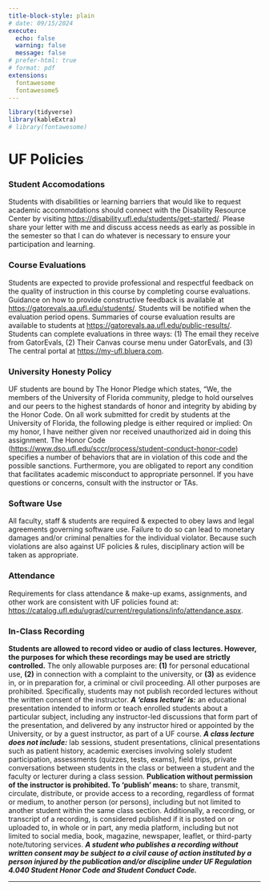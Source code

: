 ```yaml
---
title-block-style: plain
# date: 09/15/2024
execute:
  echo: false
  warning: false
  message: false
# prefer-html: true
# format: pdf
extensions:
  fontawesome
  fontawesome5
---
```


```r

library(tidyverse)
library(kableExtra)
# library(fontawesome)

```

<!-- # University Policies {.unnumbered} -->
# UF Policies

<!-- <span style="color: #1F691B;"> {{< fa headphones >}} </span>  -->
### Student Accomodations  {.unnumbered} 
Students with disabilities or learning barriers that would like to request academic accommodations should connect with the Disability Resource Center by visiting [https://disability.ufl.edu/students/get-started/](https://disability.ufl.edu/students/get-started/). Please share your letter with me and discuss access needs as early as possible in the semester so that I can do whatever is necessary to ensure your participation and learning.  

<!-- <span style="color: #1F691B;"> {{< fa thumbs-up >}} </span> -->
### Course Evaluations  {.unnumbered} 
Students are expected to provide professional and respectful feedback on the quality of instruction in this course by completing course evaluations. Guidance on how to provide constructive feedback is available at [https://gatorevals.aa.ufl.edu/students/](https://gatorevals.aa.ufl.edu/students/). Students will be notified when the evaluation period opens. Summaries of course evaluation results are available to students at [https://gatorevals.aa.ufl.edu/public-results/](https://gatorevals.aa.ufl.edu/public-results/). Students can complete evaluations in three ways: (1) The email they receive from GatorEvals, (2) Their Canvas course menu under GatorEvals, and (3) The central portal at [https://my-ufl.bluera.com](https://my-ufl.bluera.com).

<!-- <span style="color: #1F691B;"> {{< fa scale-balanced >}} </span> -->
### University Honesty Policy  {.unnumbered} 
UF students are bound by The Honor Pledge which states, “We, the members of the University of Florida community, pledge to hold ourselves and our peers to the highest standards of honor and integrity by abiding by the Honor Code. On all work submitted for credit by students at the University of Florida, the following pledge is either required or implied: On my honor, I have neither given nor received unauthorized aid in doing this assignment. The Honor Code ([https://www.dso.ufl.edu/sccr/process/student-conduct-honor-code](https://www.dso.ufl.edu/sccr/process/student-conduct-honor-code)) specifies a number of behaviors that are in violation of this code and the possible sanctions. Furthermore, you are obligated to report any condition that facilitates academic misconduct to appropriate personnel. If you have questions or concerns, consult with the instructor or TAs.

<!-- <span style="color: #1F691B;"> {{< fa computer >}} </span>  -->
### Software Use  {.unnumbered} 
All faculty, staff & students are required & expected to obey laws and legal agreements governing software use. Failure to do so can lead to monetary damages and/or criminal penalties for the individual violator. Because such violations are also against UF policies & rules, disciplinary action will be taken as appropriate.

<!-- <span style="color: #1F691B;"> {{< fa check >}} </span>  -->

### Attendance  {.unnumbered} 
Requirements for class attendance & make-up exams, assignments, and other work are consistent with UF policies found at: [https://catalog.ufl.edu/ugrad/current/regulations/info/attendance.aspx](https://catalog.ufl.edu/ugrad/current/regulations/info/attendance.aspx).

<!-- <span style="color: #1F691B;"> {{< fa microphone >}} </span>  -->

### In-Class Recording  {.unnumbered}  
**Students are allowed to record video or audio of class lectures. However, the purposes for which these recordings may be used are strictly controlled.** The only allowable purposes are: **(1)** for personal educational use, **(2)** in connection with a complaint to the university, or **(3)** as evidence in, or in preparation for, a criminal or civil proceeding. All other purposes are prohibited. Specifically, students may not publish recorded lectures without the written consent of the instructor. **_A 'class lecture' is:_** an educational presentation intended to inform or teach enrolled students about a particular subject, including any instructor-led discussions that form part of the presentation, and delivered by any instructor hired or appointed by the University, or by a guest instructor, as part of a UF course. **_A class lecture does not include:_** lab sessions, student presentations, clinical presentations such as patient history, academic exercises involving solely student participation, assessments (quizzes, tests, exams), field trips, private conversations between students in the class or between a student and the faculty or lecturer during a class session. **Publication without permission of the instructor is prohibited. To 'publish' means:** to share, transmit, circulate, distribute, or provide access to a recording, regardless of format or medium, to another person (or persons), including but not limited to another student within the same class section. Additionally, a recording, or transcript of a recording, is considered published if it is posted on or uploaded to, in whole or in part, any media platform, including but not limited to social media, book, magazine, newspaper, leaflet, or third-party note/tutoring services. **_A student who publishes a recording without written consent may be subject to a civil cause of action instituted by a person injured by the publication and/or discipline under UF Regulation 4.040 Student Honor Code and Student Conduct Code._**

------------------------------------------------------------------------